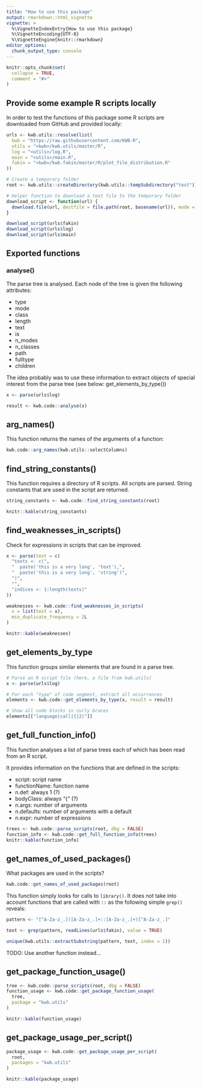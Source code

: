 ```yaml
---
title: "How to use this package"
output: rmarkdown::html_vignette
vignette: >
  %\VignetteIndexEntry{How to use this package}
  %\VignetteEncoding{UTF-8}
  %\VignetteEngine{knitr::rmarkdown}
editor_options: 
  chunk_output_type: console
---
```


```r
knitr::opts_chunk$set(
  collapse = TRUE,
  comment = "#>"
)
```

## Provide some example R scripts locally

In order to test the functions of this package some R scripts are downloaded
from GitHub and provided locally:

```r
urls <- kwb.utils::resolve(list(
  kwb = "https://raw.githubusercontent.com/KWB-R",
  utils = "<kwb>/kwb.utils/master/R",
  log = "<utils>/log.R",
  main = "<utils>/main.R",
  fakin = "<kwb>/kwb.fakin/master/R/plot_file_distribution.R"
))

# Create a temporary folder
root <- kwb.utils::createDirectory(kwb.utils::tempSubdirectory("test"))

# Helper function to download a text file to the temporary folder
download_script <- function(url) {
  download.file(url, destfile = file.path(root, basename(url)), mode = "wt")
}

download_script(urls$fakin)
download_script(urls$log)
download_script(urls$main)
```
## Exported functions

### analyse()

The parse tree is analysed. Each node of the tree is given the following
attributes:

- type
- mode
- class
- length
- text
- is
- n_modes
- n_classes
- path
- fulltype
- children

The idea probably was to use these information to extract objects of special
interest from the parse tree (see below: get_elements_by_type())

```r
x <- parse(urls$log)

result <- kwb.code::analyse(x)
```

## arg_names()

This function returns the names of the arguments of a function:

```r
kwb.code::arg_names(kwb.utils::selectColumns)
```
## find_string_constants()

This function requires a directory of R scripts. All scripts are parsed. 
String constants that are used in the script are returned.

```r
string_constants <- kwb.code::find_string_constants(root)

knitr::kable(string_constants)
```

## find_weaknesses_in_scripts()

Check for expressions in scripts that can be improved.

```r
x <- parse(text = c(
  "texts <- c(", 
  "  paste('this is a very long', 'text'),",
  "  paste('this is a very long', 'string')",
  ")",
  "",
  "indices <- 1:length(texts)"
))

weaknesses <- kwb.code::find_weaknesses_in_scripts(
  x = list(test = x), 
  min_duplicate_frequency = 2L
)

knitr::kable(weaknesses)
```

## get_elements_by_type

This function groups similar elements that are found in a parse tree.

```r
# Parse an R script file (here, a file from kwb.utils)
x <- parse(urls$log)

# For each "type" of code segment, extract all occurrences
elements <- kwb.code::get_elements_by_type(x, result = result)

# Show all code blocks in curly braces
elements[["language|call|{|2|"]]
```
## get_full_function_info()

This function analyses a list of parse trees each of which has been read from an
R script.

It provides information on the functions that are defined in the scripts:

- script: script name
- functionName: function name 
- n.def: always 1 (?)
- bodyClass: always "{" (?)
- n.args: number of arguments
- n.defaults: number of arguments with a default
- n.expr: number of expressions

```r
trees <- kwb.code::parse_scripts(root, dbg = FALSE)
function_info <- kwb.code::get_full_function_info(trees)
knitr::kable(function_info)
```

## get_names_of_used_packages()

What packages are used in the scripts? 

```r
kwb.code::get_names_of_used_packages(root)
```
This function simply looks for calls to `library()`. It does not take into 
account functions that are called with `::` as the following simple `grep()`
reveals:

```r
pattern <- "[^A-Za-z_.]([A-Za-z_.]+::[A-Za-z_.]+)[^A-Za-z_.]"

text <- grep(pattern, readLines(urls$fakin), value = TRUE)

unique(kwb.utils::extractSubstring(pattern, text, index = 1))
```
TODO: Use another function instead...

## get_package_function_usage()

```r
tree <- kwb.code::parse_scripts(root, dbg = FALSE)
function_usage <- kwb.code::get_package_function_usage(
  tree, 
  package = "kwb.utils"
)

knitr::kable(function_usage)
```

## get_package_usage_per_script()

```r
package_usage <- kwb.code::get_package_usage_per_script(
  root, 
  packages = "kwb.utils"
)

knitr::kable(package_usage)
```

